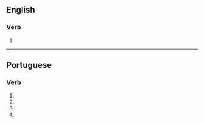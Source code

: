 ==English==

===Verb===
{{en-verb|arboriz|es}}

# {{alternative spelling of|[[arborise]]}}

----

==Portuguese==

===Verb===
{{pt-verb form}}

# {{pt-verb form of|[[arborizar]]|ar|subjunctive|present|singular|first}}
# {{pt-verb form of|[[arborizar]]|ar|subjunctive|present|singular|third}}
# {{pt-verb form of|[[arborizar]]|ar|imperative|affirmative|singular|third|}}
# {{pt-verb form of|[[arborizar]]|ar|imperative|negative|singular|third|}}